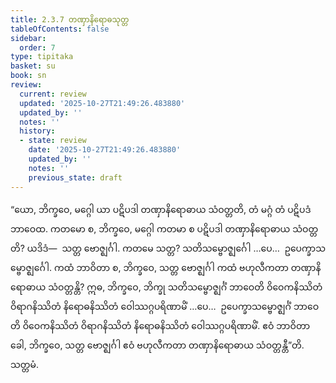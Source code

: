 ```yaml
---
title: 2.3.7 တဏှာနိရောဓသုတ္တ
tableOfContents: false
sidebar:
  order: 7
type: tipitaka
basket: su
book: sn
review:
  current: review
  updated: '2025-10-27T21:49:26.483880'
  updated_by: ''
  notes: ''
  history:
  - state: review
    date: '2025-10-27T21:49:26.483880'
    updated_by: ''
    notes: ''
    previous_state: draft
---
```



<ReviewStatus review={frontmatter.review} showDetails={true} />

<HypothesisAnnotation frontmatter={frontmatter} />

<DynamicBreadcrumb />

<Division number="208" book="sn" e="ch" v="18" p="308">

<Paragraph number="479" book="sn">
“ယော, ဘိက္ခဝေ, မဂ္ဂေါ ယာ ပဋိပဒါ တဏှာနိရောဓာယ သံဝတ္တတိ, တံ မဂ္ဂံ တံ ပဋိပဒံ ဘာဝေထ. ကတမော စ, ဘိက္ခဝေ, မဂ္ဂေါ ကတမာ စ ပဋိပဒါ တဏှာနိရောဓာယ သံဝတ္တတိ? ယဒိဒံ—  သတ္တ ဗောဇ္ဈင်္ဂါ. ကတမေ သတ္တ? သတိသမ္ဗောဇ္ဈင်္ဂေါ …ပေ…  ဥပေက္ခာသမ္ဗောဇ္ဈင်္ဂေါ. ကထံ ဘာဝိတာ စ, ဘိက္ခဝေ, သတ္တ ဗောဇ္ဈင်္ဂါ ကထံ ဗဟုလီကတာ တဏှာနိရောဓာယ သံဝတ္တန္တိ?
</Paragraph>

<Paragraph number="480" book="sn">
ဣဓ, ဘိက္ခဝေ, ဘိက္ခု သတိသမ္ဗောဇ္ဈင်္ဂံ ဘာဝေတိ ဝိဝေကနိဿိတံ ဝိရာဂနိဿိတံ နိရောဓနိဿိတံ ဝေါဿဂ္ဂပရိဏာမိံ …ပေ…  ဥပေက္ခာသမ္ဗောဇ္ဈင်္ဂံ ဘာဝေတိ ဝိဝေကနိဿိတံ ဝိရာဂနိဿိတံ နိရောဓနိဿိတံ ဝေါဿဂ္ဂပရိဏာမိံ. ဧဝံ ဘာဝိတာ ခေါ, ဘိက္ခဝေ, သတ္တ ဗောဇ္ဈင်္ဂါ ဧဝံ ဗဟုလီကတာ တဏှာနိရောဓာယ သံဝတ္တန္တီ”တိ.

</Paragraph>
</Division>

<Paragraph number="481" type="center" book="sn">
သတ္တမံ.
</Paragraph>